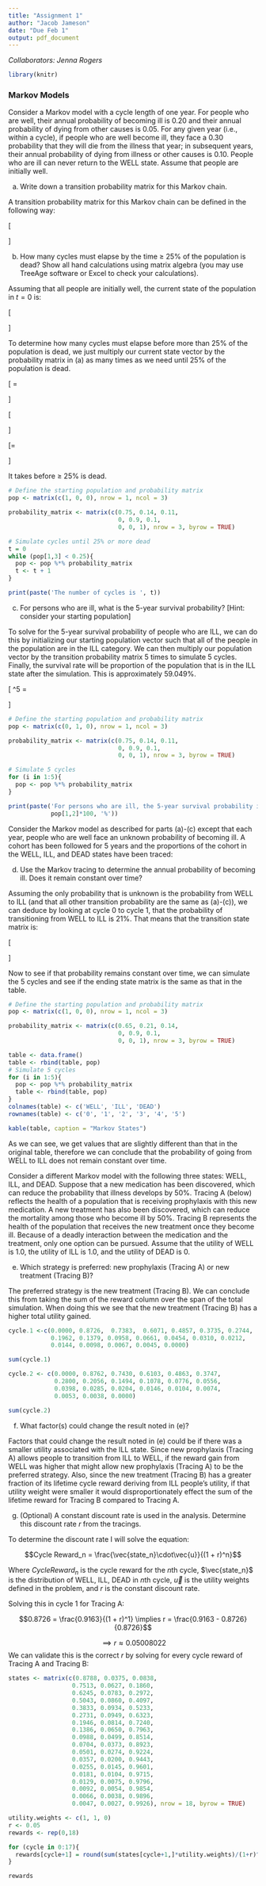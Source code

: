```yaml
---
title: "Assignment 1"
author: "Jacob Jameson"
date: "Due Feb 1"
output: pdf_document
---
```


*Collaborators: Jenna Rogers*

```r
library(knitr)
```

### Markov Models

Consider a Markov model with a cycle length of one year.  For people who are well, their annual 
probability of becoming ill is 0.20 and their annual probability of dying from other causes is 
0.05. For any given year (i.e., within a cycle), if people who are well become ill, they face a 0.30 
probability that they will die from the illness that year; in subsequent years, their annual 
probability of dying from illness or other causes is 0.10. People who are ill can never return to 
the WELL state. Assume that people are initially well. 


(a) Write down a transition probability matrix for this Markov chain. 
 
 
\color{red}
A transition probability matrix for this Markov chain can be defined in the following way:

\[\begin{bmatrix} 0.75 & 0.14 & 0.11 \\
0 & 0.9 & 0.1 \\
 0 & 0 & 1 \\\end{bmatrix} \hspace{1in} \begin{matrix} 
\text{} & \text{Well} & \text{Ill}  & \text{Death}\\
\text{Well} & 0.75 & 0.14 & 0.11 \\
\text{Ill} & 0 & 0.9 & 0.1 \\
\text{Death} & 0 & 0 & 1 \\
\end{matrix}\]

\color{black}


(b) How many cycles must elapse by the time $\geq$ 25\% of the population is dead? Show all hand 
calculations using matrix algebra (you may use TreeAge software or Excel to check your 
calculations).

\color{red}
Assuming that all people are initially well, the current state of the population in $t=0$ is:

\[\begin{bmatrix} 1 & 0 & 0 \end{bmatrix}\]

To determine how many cycles must elapse before more than 25\% of the population is dead, we just multiply our current state vector by the probability matrix in (a) as many times as we need until 25\% of the population is dead.

\begin{equation}\begin{bmatrix} 1 & 0 & 0 \end{bmatrix} \begin{bmatrix}  0.75 & 0.14 & 0.11 \\
0 & 0.9 & 0.1 \\
0 & 0 & 1 \end{bmatrix} = \begin{bmatrix} 1 \times 0.75 & 1 \times 0.14 & 1 \times 0.11 \end{bmatrix} = \begin{bmatrix} 0.75 & 0.14 & 0.11 \end{bmatrix}\end{equation}


\begin{equation} \begin{bmatrix}  0.75 & 0.14 & 0.11 \end{bmatrix} \begin{bmatrix}  0.75 & 0.14 & 0.11 \\
0 & 0.9 & 0.1 \\
 0 & 0 & 1 \end{bmatrix} \end{equation}
 
\[\implies \begin{bmatrix} 0.75 \times 0.75 & 0.75 \times 0.14 + 0.14 \times 0.9 & 0.75 \times 0.11 + 0.14 \times 0.1 + 0.11 \times 1 \end{bmatrix} = \begin{bmatrix} 0.5625 & 0.231 & 0.2065 \end{bmatrix}\]


\begin{equation}\begin{bmatrix}  0.5625 & 0.231 & 0.2065 \end{bmatrix} \begin{bmatrix}  0.75 & 0.14 & 0.11 \\
0 & 0.9 & 0.1 \\
 0 & 0 & 1 \end{bmatrix} \end{equation}

\[\begin{bmatrix}  0.5625 \times 0.75 & 0.5625 \times 0.14 + 0.231 \times 0.9 & 0.5625 \times 0.11 + 0.231 \times 0.1 + 0.2065 \times 1 \end{bmatrix}\]

\[= \begin{bmatrix} 0.421875 & 0.28665 & 0.291475 \end{bmatrix}\]


It takes \boxed{\text{3 cycles}} before $\geq$ 25\% is dead.

\color{black}

```r
# Define the starting population and probability matrix
pop <- matrix(c(1, 0, 0), nrow = 1, ncol = 3)

probability_matrix <- matrix(c(0.75, 0.14, 0.11, 
                               0, 0.9, 0.1, 
                               0, 0, 1), nrow = 3, byrow = TRUE)

# Simulate cycles until 25% or more dead
t = 0
while (pop[1,3] < 0.25){
  pop <- pop %*% probability_matrix
  t <- t + 1
}

print(paste('The number of cycles is ', t))
```


(c) For persons who are ill, what is the 5-year survival probability?  [Hint: consider your 
starting population] 

\color{red}
To solve for the 5-year survival probability of people who are ILL, we can do this by initializing our starting population vector such that all of the people in the population are in the ILL category. We can then multiply our population vector by the transition probability matrix 5 times to simulate 5 cycles. Finally, the survival rate will be proportion of the population that is in the ILL state after the simulation. This is approximately $59.049\%$.


\[\begin{bmatrix} 0 & 1 & 0 \end{bmatrix} \begin{bmatrix}  0.75 & 0.14 & 0.11 \\
0 & 0.9 & 0.1 \\
0 & 0 & 1 \end{bmatrix}^5 = \begin{bmatrix}  0 & 0.59049 & 0.40951 \end{bmatrix}\]
\color{black}


```r
# Define the starting population and probability matrix
pop <- matrix(c(0, 1, 0), nrow = 1, ncol = 3)

probability_matrix <- matrix(c(0.75, 0.14, 0.11, 
                               0, 0.9, 0.1, 
                               0, 0, 1), nrow = 3, byrow = TRUE)

# Simulate 5 cycles
for (i in 1:5){
  pop <- pop %*% probability_matrix
}

print(paste('For persons who are ill, the 5-year survival probability is ', 
            pop[1,2]*100, '%'))
```


Consider the Markov model as described for parts (a)-(c) except that each year, people who are 
well face an unknown probability of becoming ill. A cohort has been followed for 5 years and 
the proportions of the cohort in the WELL, ILL, and DEAD states have been traced: 

\begin{table}[ht]
\centering
\begin{tabular}{|c|c|c|c|}
\hline
\textbf{Cycle} & \textbf{WELL} & \textbf{ILL} & \textbf{DEAD} \\ [0.5ex]
\hline
0 & 1.0000 & 0.0000 & 0.0000 \\
\hline
1 & 0.6500 & 0.2100 & 0.1400 \\
\hline
2 & 0.4550 & 0.3028 & 0.2422 \\
\hline
3 & 0.3412 & 0.3362 & 0.3226 \\
\hline
4 & 0.2730 & 0.3384 & 0.3886 \\
\hline
5 & 0.2320 & 0.3237 & 0.4443 \\ [1ex]
\hline
\end{tabular}
\caption{Markov States}
\label{table:markovstates}
\end{table}


(d) Use the Markov tracing to determine the annual probability of becoming ill. Does it 
remain constant over time?  


\color{red}
Assuming the only probability that is unknown is the probability from WELL to ILL (and that all other transition probability are the same as  (a)-(c)), we can deduce by looking at cycle 0 to cycle 1, that the probability of transitioning from WELL to ILL is $21\%$. That means that the transition state matrix is:


\[\begin{bmatrix} 0.65 & 0.21 & 0.14 \\
0 & 0.9 & 0.1 \\
 0 & 0 & 1 \\\end{bmatrix} \hspace{1in} \begin{matrix} 
\text{} & \text{Well} & \text{Ill}  & \text{Death}\\
\text{Well} & 0.65 & 0.21 & 0.14 \\
\text{Ill} & 0 & 0.9 & 0.1 \\
\text{Death} & 0 & 0 & 1 \\
\end{matrix}\]

Now to see if that probability remains constant over time, we can simulate the 5 cycles and see if the ending state matrix is the same as that in the table.


\color{black}


```r
# Define the starting population and probability matrix
pop <- matrix(c(1, 0, 0), nrow = 1, ncol = 3)

probability_matrix <- matrix(c(0.65, 0.21, 0.14, 
                               0, 0.9, 0.1, 
                               0, 0, 1), nrow = 3, byrow = TRUE)

table <- data.frame()
table <- rbind(table, pop)
# Simulate 5 cycles
for (i in 1:5){
  pop <- pop %*% probability_matrix
  table <- rbind(table, pop)
}
colnames(table) <- c('WELL', 'ILL', 'DEAD')
rownames(table) <- c('0', '1', '2', '3', '4', '5')

kable(table, caption = "Markov States")
```


\color{red}

As we can see, we get values that are slightly different than that in the original table, therefore we can conclude that the probability of going from WELL to ILL does not remain constant over time.

\color{black}


Consider a different Markov model with the following three states: WELL, ILL, and DEAD. Suppose that a new medication has been discovered, which can reduce the probability that illness develops by 50%. Tracing A (below) reflects the health of a population that is receiving prophylaxis with this new medication. A new treatment has also been discovered, which can reduce the mortality among those who become ill by 50%. Tracing B represents the health of the population that receives the new treatment once they become ill. Because of a deadly interaction between the medication and the treatment, only one option can be pursued. Assume that the utility of WELL is 1.0, the utility of ILL is 1.0, and the utility of DEAD is 0.


(e) Which strategy is preferred: new prophylaxis (Tracing A) or new treatment (Tracing B)?

\color{red}
The preferred strategy is the new treatment (Tracing B). We can conclude this from taking the sum of the reward column over the span of the total simulation. When doing this we see that the new treatment (Tracing B) has a higher total utility gained.
\color{black}


```r
cycle.1 <-c(0.0000, 0.8726,  0.7383,  0.6071, 0.4857, 0.3735, 0.2744, 
            0.1962, 0.1379, 0.0958, 0.0661, 0.0454, 0.0310, 0.0212, 
            0.0144, 0.0098, 0.0067, 0.0045, 0.0000)

sum(cycle.1)

cycle.2 <- c(0.0000, 0.8762, 0.7430, 0.6103, 0.4863, 0.3747,
             0.2800, 0.2056, 0.1494, 0.1078, 0.0776, 0.0556,
             0.0398, 0.0285, 0.0204, 0.0146, 0.0104, 0.0074,
             0.0053, 0.0038, 0.0000)

sum(cycle.2)

```




(f) What factor(s) could change the result noted in (e)?

\color{red}
Factors that could change the result noted in (e) could be if there was a smaller utility associated with the ILL state. Since new prophylaxis (Tracing A) allows people to transition from ILL to WELL, if the reward gain from WELL was higher that might allow new prophylaxis (Tracing A) to be the preferred strategy. Also, since the new treatment (Tracing B) has a greater fraction of its lifetime cycle reward deriving from ILL people's utility, if that utility weight were smaller it would disproportionately effect the sum of the lifetime reward for Tracing B compared to Tracing A.
\color{black}


\newpage

(g) (Optional) A constant discount rate is used in the analysis. Determine this discount rate $r$
from the tracings.


\color{red}
To determine the discount rate I will solve the equation:

$$Cycle Reward_n = \frac{\vec{state_n}\cdot\vec{u}}{(1 + r)^n}$$

Where $Cycle Reward_n$ is the cycle reward for the $n$th cycle, $\vec{state_n}$ is the distribution of WELL, ILL, DEAD in $n$th cycle, $\vec{u}$ is the utility weights defined in the problem, and $r$ is the constant discount rate.

Solving this in cycle 1 for Tracing A:

$$0.8726 = \frac{0.9163}{(1 + r)^1} \implies  r = \frac{0.9163 - 0.8726}{0.8726}$$

$$\implies  r \approx 0.05008022$$
We can validate this is the correct $r$ by solving for every cycle reward of Tracing A and Tracing B:

\color{black}


```r
states <- matrix(c(0.8788, 0.0375, 0.0838,
                  0.7513, 0.0627, 0.1860,
                  0.6245, 0.0783, 0.2972,
                  0.5043, 0.0860, 0.4097,
                  0.3833, 0.0934, 0.5233,
                  0.2731, 0.0949, 0.6323,
                  0.1946, 0.0814, 0.7240,
                  0.1386, 0.0650, 0.7963,
                  0.0988, 0.0499, 0.8514,
                  0.0704, 0.0373, 0.8923,
                  0.0501, 0.0274, 0.9224,
                  0.0357, 0.0200, 0.9443,
                  0.0255, 0.0145, 0.9601,
                  0.0181, 0.0104, 0.9715,
                  0.0129, 0.0075, 0.9796,
                  0.0092, 0.0054, 0.9854,
                  0.0066, 0.0038, 0.9896,
                  0.0047, 0.0027, 0.9926), nrow = 18, byrow = TRUE)

utility.weights <- c(1, 1, 0)
r <- 0.05
rewards <- rep(0,18)

for (cycle in 0:17){
  rewards[cycle+1] = round(sum(states[cycle+1,]*utility.weights)/(1+r)^cycle,4)
}

rewards
```









